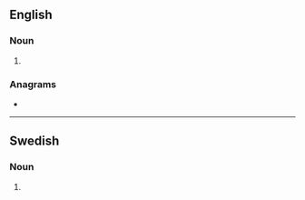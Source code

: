 ==English==

===Noun===
{{head|en|noun plural form}}

# {{plural of|med|lang=en}}

===Anagrams===
* {{anagrams|en|a=dems|Dems|EDMS|EDMs}}

----

==Swedish==

===Noun===
{{head|sv|noun form}}

# {{sv-noun-form-indef-gen|med}}